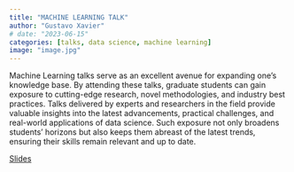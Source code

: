 ```yaml
---
title: "MACHINE LEARNING TALK"
author: "Gustavo Xavier"
# date: "2023-06-15"
categories: [talks, data science, machine learning]
image: "image.jpg"
---
```


Machine Learning talks serve as an excellent avenue for expanding one's knowledge base. By attending these talks, graduate students can gain exposure to cutting-edge research, novel methodologies, and industry best practices. Talks delivered by experts and researchers in the field provide valuable insights into the latest advancements, practical challenges, and real-world applications of data science. Such exposure not only broadens students' horizons but also keeps them abreast of the latest trends, ensuring their skills remain relevant and up to date.

[Slides](https://gustavocxavier.github.io/appliedml/slide01.html)
